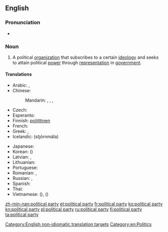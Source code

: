 ==English==
{{wikipedia}}

===Pronunciation===
* {{audio|En-uk-political party.ogg|Audio (UK)|lang=en}}

===Noun===
{{en-noun|head=[[political]] [[party]]|political parties}}

# A political [[organization]] that subscribes to a certain [[ideology]] and seeks to attain political [[power]] through [[representation]] in [[government]].

====Translations====
{{trans-top|political organization}}
* Arabic: {{t|ar|حزب سياسي|m|tr=ḥizb siyaasiyy}}, {{t|ar|حزب|m|tr=ḥizb}}
* Chinese:
*: Mandarin: {{t+|cmn|政黨|sc=Hani}}, {{t+|cmn|政党|tr=zhèngdǎng|sc=Hani}}, {{t+|cmn|黨|sc=Hani}}, {{t+|cmn|党|tr=dǎng|sc=Hani}}
* Czech: {{t+|cs|politická strana|f}}
* Esperanto: {{t|eo|politiko partio}}
* Finnish: [[poliittinen#Finnish|poliittinen]] {{t+|fi|puolue}}
* French: {{t+|fr|parti politique}}
* Greek: {{t|el|πολιτικό κόμμα|n|tr=politikó kómma}}, {{qualifier|colloquial}} {{t+|el|κόμμα|n|tr=kómma}}
* Icelandic: (stjórnmála) {{t|is|flokk}}
{{trans-mid}}
* Japanese: {{t+|ja|政党|tr=せいとう, seitō}}
* Korean: {{t+|ko|정당|sc=Hang}} ({{t+|ko|政黨|sc=Hani}})
* Latvian: {{t|lv|politiska partija|f}}, {{t|lv|politiskā partija|f}}
* Lithuanian: {{t|lt|politinė partija|f}}
* Portuguese: {{t|pt|partido político|m}}
* Romanian: {{t|ro|partide politice|n-p}}, {{t|ro|partid politic|n}}
* Russian: {{t|ru|политическая партия|f|tr=politíčeskaja pártija}}, {{t+|ru|партия|f|tr=pártija}}
* Spanish: {{t|es|partido político|m}}
* Thai: {{t+|th|พรรคการเมือง|tr=pák gaan meuang|sc=Thai}}
* Vietnamese: {{t|vi|chánh đảng}} ({{t|vi|政黨}}), {{t+|vi|đảng}} ({{t|vi|黨}})
{{trans-bottom}}

[[Category:English non-idiomatic translation targets]]
[[Category:en:Politics]]

[[zh-min-nan:political party]]
[[et:political party]]
[[fr:political party]]
[[ko:political party]]
[[kn:political party]]
[[pl:political party]]
[[ru:political party]]
[[fi:political party]]
[[ta:political party]]